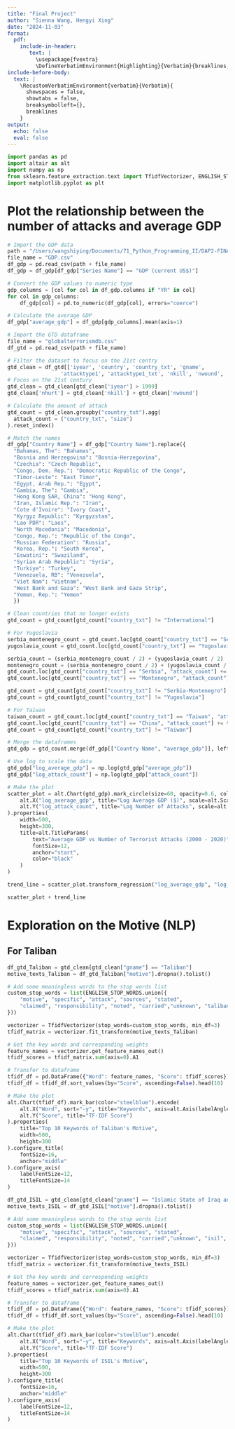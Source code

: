 ```yaml
---
title: "Final Project"
author: "Sienna Wang, Hengyi Xing"
date: "2024-11-03"
format: 
  pdf:
    include-in-header: 
       text: |
         \usepackage{fvextra}
         \DefineVerbatimEnvironment{Highlighting}{Verbatim}{breaklines,commandchars=\\\{\}}
include-before-body:
  text: |
    \RecustomVerbatimEnvironment{verbatim}{Verbatim}{
      showspaces = false,
      showtabs = false,
      breaksymbolleft={},
      breaklines
    }
output:
  echo: false
  eval: false
---
```


```python
import pandas as pd
import altair as alt
import numpy as np
from sklearn.feature_extraction.text import TfidfVectorizer, ENGLISH_STOP_WORDS
import matplotlib.pyplot as plt
```

# Plot the relationship between the number of attacks and average GDP

```python
# Import the GDP data
path = "/Users/wangshiying/Documents/71_Python_Programming_II/DAP2-FINAL/data/"
file_name = "GDP.csv"
df_gdp = pd.read_csv(path + file_name)
df_gdp = df_gdp[df_gdp["Series Name"] == "GDP (current US$)"]

# Convert the GDP values to numeric type
gdp_columns = [col for col in df_gdp.columns if "YR" in col]
for col in gdp_columns:
    df_gdp[col] = pd.to_numeric(df_gdp[col], errors="coerce")

# Calculate the average GDP
df_gdp["average_gdp"] = df_gdp[gdp_columns].mean(axis=1)
```

```python
# Import the GTD dataframe
file_name = "globalterrorismdb.csv"
df_gtd = pd.read_csv(path + file_name)

# Filter the dataset to focus on the 21st centry
gtd_clean = df_gtd[['iyear', 'country', 'country_txt', 'gname',
                 'attacktype1', 'attacktype1_txt', 'nkill', 'nwound', 'motive']]
# Focos on the 21st century
gtd_clean = gtd_clean[gtd_clean['iyear'] > 1999]
gtd_clean['nhurt'] = gtd_clean['nkill'] + gtd_clean['nwound']

# Calculate the amount of attack
gtd_count = gtd_clean.groupby("country_txt").agg(
  attack_count = ("country_txt", "size")
).reset_index()
```

```python
# Match the names
df_gdp["Country Name"] = df_gdp["Country Name"].replace({
  "Bahamas, The": "Bahamas",
  "Bosnia and Herzegovina": "Bosnia-Herzegovina",
  "Czechia": "Czech Republic",
  "Congo, Dem. Rep.": "Democratic Republic of the Congo",
  "Timor-Leste": "East Timor",
  "Egypt, Arab Rep.": "Egypt",
  "Gambia, The": "Gambia",
  "Hong Kong SAR, China": "Hong Kong",
  "Iran, Islamic Rep.": "Iran",
  "Cote d'Ivoire": "Ivory Coast",
  "Kyrgyz Republic": "Kyrgyzstan",
  "Lao PDR": "Laos",
  "North Macedonia": "Macedonia",
  "Congo, Rep.": "Republic of the Congo",
  "Russian Federation": "Russia",
  "Korea, Rep.": "South Korea",
  "Eswatini": "Swaziland",
  "Syrian Arab Republic": "Syria",
  "Turkiye": "Turkey",
  "Venezuela, RB": "Venezuela",
  "Viet Nam": "Vietnam",
  "West Bank and Gaza": "West Bank and Gaza Strip",
  "Yemen, Rep.": "Yemen"
  })

# Clean countries that no longer exists
gtd_count = gtd_count[gtd_count["country_txt"] != "International"]

# For Yugoslavia
serbia_montenegro_count = gtd_count.loc[gtd_count["country_txt"] == "Serbia-Montenegro", "attack_count"].values[0]
yugoslavia_count = gtd_count.loc[gtd_count["country_txt"] == "Yugoslavia", "attack_count"].values[0]

serbia_count = (serbia_montenegro_count / 2) + (yugoslavia_count / 2)
montenegro_count = (serbia_montenegro_count / 2) + (yugoslavia_count / 2)
gtd_count.loc[gtd_count["country_txt"] == "Serbia", "attack_count"] += serbia_count
gtd_count.loc[gtd_count["country_txt"] == "Montenegro", "attack_count"] += montenegro_count

gtd_count = gtd_count[gtd_count["country_txt"] != "Serbia-Montenegro"]
gtd_count = gtd_count[gtd_count["country_txt"] != "Yugoslavia"]

# For Taiwan
taiwan_count = gtd_count.loc[gtd_count["country_txt"] == "Taiwan", "attack_count"].values[0]
gtd_count.loc[gtd_count["country_txt"] == "China", "attack_count"] += taiwan_count
gtd_count = gtd_count[gtd_count["country_txt"] != "Taiwan"]

# Merge the dataframes
gtd_gdp = gtd_count.merge(df_gdp[["Country Name", "average_gdp"]], left_on="country_txt", right_on="Country Name", how="left")
```

```python
# Use log to scale the data
gtd_gdp["log_average_gdp"] = np.log(gtd_gdp["average_gdp"])
gtd_gdp["log_attack_count"] = np.log(gtd_gdp["attack_count"])

# Make the plot
scatter_plot = alt.Chart(gtd_gdp).mark_circle(size=60, opacity=0.6, color="steelblue").encode(
    alt.X("log_average_gdp", title="Log Average GDP ($)", scale=alt.Scale(zero=False)),
    alt.Y("log_attack_count", title="Log Number of Attacks", scale=alt.Scale(zero=True))
).properties(
    width=500,
    height=300,
    title=alt.TitleParams(
        text="Average GDP vs Number of Terrorist Attacks (2000 - 2020)",
        fontSize=12,
        anchor="start",
        color="black"
    )
)

trend_line = scatter_plot.transform_regression("log_average_gdp", "log_attack_count").mark_line(color="red")

scatter_plot + trend_line
```


# Exploration on the Motive (NLP)

## For Taliban
```python
df_gtd_Taliban = gtd_clean[gtd_clean["gname"] == "Taliban"]
motive_texts_Taliban = df_gtd_Taliban["motive"].dropna().tolist()

# Add some meaningless words to the stop words list
custom_stop_words = list(ENGLISH_STOP_WORDS.union({
    "motive", "specific", "attack", "sources", "stated", 
    "claimed", "responsibility", "noted", "carried","unknown", "taliban", "incident", "information", "targeted", "victims", "accused", "victim", "posited", "suspected", "group", "believed"
}))

vectorizer = TfidfVectorizer(stop_words=custom_stop_words, min_df=3)
tfidf_matrix = vectorizer.fit_transform(motive_texts_Taliban)

# Get the key words and corresponding weights
feature_names = vectorizer.get_feature_names_out()
tfidf_scores = tfidf_matrix.sum(axis=0).A1

# Transfer to dataframe
tfidf_df = pd.DataFrame({"Word": feature_names, "Score": tfidf_scores})
tfidf_df = tfidf_df.sort_values(by="Score", ascending=False).head(10)

# Make the plot
alt.Chart(tfidf_df).mark_bar(color="steelblue").encode(
    alt.X("Word", sort="-y", title="Keywords", axis=alt.Axis(labelAngle=-40)),
    alt.Y("Score", title="TF-IDF Score")
).properties(
    title="Top 10 Keywords of Taliban's Motive",
    width=500,
    height=300
).configure_title(
    fontSize=16,
    anchor="middle"
).configure_axis(
    labelFontSize=12,
    titleFontSize=14
)
```


```python
df_gtd_ISIL = gtd_clean[gtd_clean["gname"] == "Islamic State of Iraq and the Levant (ISIL)"]
motive_texts_ISIL = df_gtd_ISIL["motive"].dropna().tolist()

# Add some meaningless words to the stop words list
custom_stop_words = list(ENGLISH_STOP_WORDS.union({
    "motive", "specific", "attack", "sources", "stated", 
    "claimed", "responsibility", "noted", "carried","unknown", "isil", "incident", "information", "targeted", "victims", "accused", "victim", "posited", "suspected", "group", "believed", "area"
}))

vectorizer = TfidfVectorizer(stop_words=custom_stop_words, min_df=3)
tfidf_matrix = vectorizer.fit_transform(motive_texts_ISIL)

# Get the key words and corresponding weights
feature_names = vectorizer.get_feature_names_out()
tfidf_scores = tfidf_matrix.sum(axis=0).A1

# Transfer to dataframe
tfidf_df = pd.DataFrame({"Word": feature_names, "Score": tfidf_scores})
tfidf_df = tfidf_df.sort_values(by="Score", ascending=False).head(10)

# Make the plot
alt.Chart(tfidf_df).mark_bar(color="steelblue").encode(
    alt.X("Word", sort="-y", title="Keywords", axis=alt.Axis(labelAngle=-40)),
    alt.Y("Score", title="TF-IDF Score")
).properties(
    title="Top 10 Keywords of ISIL's Motive",
    width=500,
    height=300
).configure_title(
    fontSize=16,
    anchor="middle"
).configure_axis(
    labelFontSize=12,
    titleFontSize=14
)
```